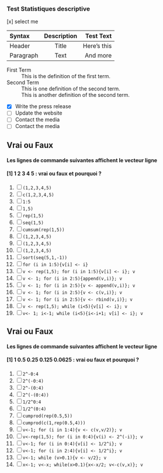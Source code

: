 ### Test Statistiques descriptive
[x] select me

| Syntax      | Description | Test Text     |
| :---        |    :----:   |          ---: |
| Header      | Title       | Here's this   |
| Paragraph   | Text        | And more      |

First Term
: This is the definition of the first term.

Second Term
: This is one definition of the second term.
: This is another definition of the second term.

- [x] Write the press release
- [ ] Update the website
- [ ] Contact the media
- [ ] Contact the media


## Vrai ou Faux
#### Les lignes de commande suivantes affichent le vecteur ligne
#### [1] 1 2 3 4 5 : vrai ou faux et pourquoi ?
1. [ ] `(1,2,3,4,5)`
2. [ ] `c(1,2,3,4,5)`
3. [ ] `1:5`
4. [ ] `1,5)`
5. [ ] `rep(1,5)`
6. [ ] `seq(1,5)`
7. [ ] `cumsum(rep(1,5))`
8. [ ] `(1,2,3,4,5)`
9. [ ] `(1,2,3,4,5)`
10. [ ] `(1,2,3,4,5)` 
11. [ ] `sort(seq(5,1,-1))`
12. [ ] `for (i in 1:5){v[i] <- i}`
13. [ ] `v <- rep(1,5); for (i in 1:5){v[i] <- i}; v`
14. [ ] `v <- 1; for (i in 2:5){append(v,i)}; v`
15. [ ] `v <- 1; for (i in 2:5){v <- append(v,i)}; v`
16. [ ] `v <- 1; for (i in 2:5){v <- c(v,i)}; v`
17. [ ] `v <- 1; for (i in 2:5){v <- rbind(v,i)}; v`
18. [ ] `v <- rep(1,5); while (i<5){v[i] <- i}; v`
19. [ ] `v<- 1; i<-1; while (i<5){i<-i+1; v[i] <- i}; v`


## Vrai ou Faux
#### Les lignes de commande suivantes affichent le vecteur ligne
#### [1] 1 0.5 0.25 0.125 0.0625 : vrai ou faux et pourquoi ?
1. [ ] `2^-0:4`
2. [ ] `2^(-0:4)`
3. [ ] `2^-(0:4)`
4. [ ] `2^(-(0:4))`
5. [ ] `1/2^0:4`
6. [ ] `1/2^(0:4)`
7. [ ] `cumprod(rep(0.5,5))`
8. [ ] `cumprod(c(1,rep(0.5,4)))`
9. [ ] `v<-1; for (i in 1:4){v <- c(v,v/2)}; v`
10. [ ] `v<-rep(1,5); for (i in 0:4){v(i) <- 2^(-i)}; v`
11. [ ]  `v<-1; for (i in 0:4){v[i] <- 1/2^i}; v`
12. [ ] `v<-1; for (i in 2:4){v[i] <- 1/2^i}; v`
13. [ ] `v<-1; while (v>0.1){v <- v/2}; v`
14. [ ] `x<-1; v<-x; while(x>0.1){x<-x/2; v<-c(v,x)}; v`